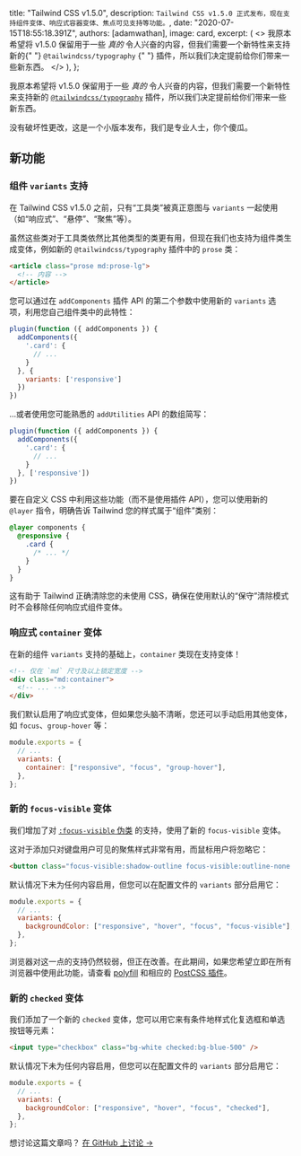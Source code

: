 

  title: "Tailwind CSS v1.5.0",
  description: `Tailwind CSS v1.5.0 正式发布，现在支持组件变体、响应式容器变体、焦点可见支持等功能。`,
  date: "2020-07-15T18:55:18.391Z",
  authors: [adamwathan],
  image: card,
  excerpt: (
    <>
      我原本希望将 v1.5.0 保留用于一些 <em>真的</em> 令人兴奋的内容，但我们需要一个新特性来支持新的{" "}
      <Link href="https://github.com/tailwindcss/typography">
        <code>@tailwindcss/typography</code>
      </Link>{" "}
      插件，所以我们决定提前给你们带来一些新东西。
    </>
  ),
};

我原本希望将 v1.5.0 保留用于一些 _真的_ 令人兴奋的内容，但我们需要一个新特性来支持新的 [`@tailwindcss/typography`](https://github.com/tailwindcss/typography) 插件，所以我们决定提前给你们带来一些新东西。

没有破坏性更改，这是一个小版本发布，我们是专业人士，你个傻瓜。

## 新功能

### 组件 `variants` 支持

在 Tailwind CSS v1.5.0 之前，只有“工具类”被真正意图与 `variants` 一起使用（如“响应式”、“悬停”、“聚焦”等）。

虽然这些类对于工具类依然比其他类型的类更有用，但现在我们也支持为组件类生成变体，例如新的 `@tailwindcss/typography` 插件中的 `prose` 类：

```html
<article class="prose md:prose-lg">
  <!-- 内容 -->
</article>
```

您可以通过在 `addComponents` 插件 API 的第二个参数中使用新的 `variants` 选项，利用您自己组件类中的此特性：

```js
plugin(function ({ addComponents }) {
  addComponents({
    '.card': {
      // ...
    }
  }, {
    variants: ['responsive']
  })
})
```

...或者使用您可能熟悉的 `addUtilities` API 的数组简写：

```js
plugin(function ({ addComponents }) {
  addComponents({
    '.card': {
      // ...
    }
  }, ['responsive'])
})
```

要在自定义 CSS 中利用这些功能（而不是使用插件 API），您可以使用新的 `@layer` 指令，明确告诉 Tailwind 您的样式属于“组件”类别：

```css
@layer components {
  @responsive {
    .card {
      /* ... */
    }
  }
}
```

这有助于 Tailwind 正确清除您的未使用 CSS，确保在使用默认的“保守”清除模式时不会移除任何响应式组件变体。

### 响应式 `container` 变体

在新的组件 `variants` 支持的基础上，`container` 类现在支持变体！

```html
<!-- 仅在 `md` 尺寸及以上锁定宽度 -->
<div class="md:container">
  <!-- ... -->
</div>
```

我们默认启用了响应式变体，但如果您头脑不清晰，您还可以手动启用其他变体，如 `focus`、`group-hover` 等：

```js {{ filename: 'tailwind.config.js' }}
module.exports = {
  // ...
  variants: {
    container: ["responsive", "focus", "group-hover"],
  },
};
```

### 新的 `focus-visible` 变体

我们增加了对 [`:focus-visible` 伪类](https://developer.mozilla.org/en-US/docs/Web/CSS/:focus-visible) 的支持，使用了新的 `focus-visible` 变体。

这对于添加只对键盘用户可见的聚焦样式非常有用，而鼠标用户将忽略它：

```html
<button class="focus-visible:shadow-outline focus-visible:outline-none ...">点击我</button>
```

默认情况下未为任何内容启用，但您可以在配置文件的 `variants` 部分启用它：

```js {{ filename: 'tailwind.config.js' }}
module.exports = {
  // ...
  variants: {
    backgroundColor: ["responsive", "hover", "focus", "focus-visible"],
  },
};
```

浏览器对这一点的支持仍然较弱，但正在改善。在此期间，如果您希望立即在所有浏览器中使用此功能，请查看 [polyfill](https://github.com/WICG/focus-visible) 和相应的 [PostCSS 插件](https://github.com/csstools/postcss-focus-visible)。

### 新的 `checked` 变体

我们添加了一个新的 `checked` 变体，您可以用它来有条件地样式化复选框和单选按钮等元素：

```html
<input type="checkbox" class="bg-white checked:bg-blue-500" />
```

默认情况下未为任何内容启用，但您可以在配置文件的 `variants` 部分启用它：

```js {{ filename: 'tailwind.config.js' }}
module.exports = {
  // ...
  variants: {
    backgroundColor: ["responsive", "hover", "focus", "checked"],
  },
};
```

想讨论这篇文章吗？ <a href="https://github.com/tailwindcss/tailwindcss/discussions/2033">在 GitHub 上讨论 →</a>